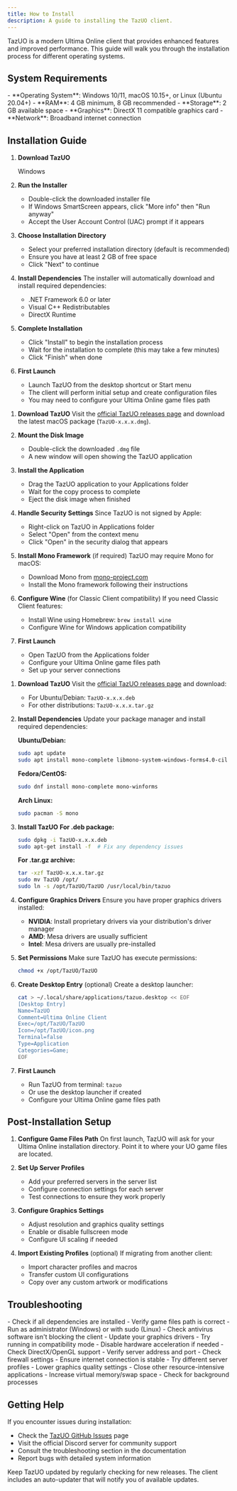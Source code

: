 ```yaml
---
title: How to Install
description: A guide to installing the TazUO client.
---
```


TazUO is a modern Ultima Online client that provides enhanced features and improved performance. This guide will walk you through the installation process for different operating systems.

## System Requirements

<Card title="Minimum Requirements" icon="laptop">
- **Operating System**: Windows 10/11, macOS 10.15+, or Linux (Ubuntu 20.04+)
- **RAM**: 4 GB minimum, 8 GB recommended
- **Storage**: 2 GB available space
- **Graphics**: DirectX 11 compatible graphics card
- **Network**: Broadband internet connection
</Card>

## Installation Guide

<Tabs>
<TabItem icon='laptop' label="Windows">

   <Steps>

   1. **Download TazUO**

      <LinkButton href="https://github.com/PlayTazUO/TazUO/releases" variant="secondary" icon='download'>Windows</LinkButton>

   2. **Run the Installer**
      - Double-click the downloaded installer file
      - If Windows SmartScreen appears, click "More info" then "Run anyway"
      - Accept the User Account Control (UAC) prompt if it appears

   3. **Choose Installation Directory**
      - Select your preferred installation directory (default is recommended)
      - Ensure you have at least 2 GB of free space
      - Click "Next" to continue

   4. **Install Dependencies**
      The installer will automatically download and install required dependencies:
      - .NET Framework 6.0 or later
      - Visual C++ Redistributables
      - DirectX Runtime

   5. **Complete Installation**
      - Click "Install" to begin the installation process
      - Wait for the installation to complete (this may take a few minutes)
      - Click "Finish" when done

   6. **First Launch**
      - Launch TazUO from the desktop shortcut or Start menu
      - The client will perform initial setup and create configuration files
      - You may need to configure your Ultima Online game files path

   </Steps>

</TabItem>
<TabItem icon='apple' label="macOS">

<Steps>

1. **Download TazUO**
   Visit the [official TazUO releases page](https://github.com/TazUO/TazUO/releases) and download the latest macOS package (`TazUO-x.x.x.dmg`).

2. **Mount the Disk Image**
   - Double-click the downloaded `.dmg` file
   - A new window will open showing the TazUO application

3. **Install the Application**
   - Drag the TazUO application to your Applications folder
   - Wait for the copy process to complete
   - Eject the disk image when finished

4. **Handle Security Settings**
   Since TazUO is not signed by Apple:
   - Right-click on TazUO in Applications folder
   - Select "Open" from the context menu
   - Click "Open" in the security dialog that appears

5. **Install Mono Framework** (if required)
   TazUO may require Mono for macOS:
   - Download Mono from [mono-project.com](https://www.mono-project.com/download/stable/)
   - Install the Mono framework following their instructions

6. **Configure Wine** (for Classic Client compatibility)
   If you need Classic Client features:
   - Install Wine using Homebrew: `brew install wine`
   - Configure Wine for Windows application compatibility

7. **First Launch**
   - Open TazUO from the Applications folder
   - Configure your Ultima Online game files path
   - Set up your server connections

</Steps>

</TabItem>
<TabItem icon='linux' label="Linux">

<Steps>

1. **Download TazUO**
   Visit the [official TazUO releases page](https://github.com/TazUO/TazUO/releases) and download:
   - For Ubuntu/Debian: `TazUO-x.x.x.deb`
   - For other distributions: `TazUO-x.x.x.tar.gz`

2. **Install Dependencies**
   Update your package manager and install required dependencies:
   
   **Ubuntu/Debian:**
   ```bash
   sudo apt update
   sudo apt install mono-complete libmono-system-windows-forms4.0-cil
   ```
   
   **Fedora/CentOS:**
   ```bash
   sudo dnf install mono-complete mono-winforms
   ```
   
   **Arch Linux:**
   ```bash
   sudo pacman -S mono
   ```

3. **Install TazUO**
   **For .deb package:**
   ```bash
   sudo dpkg -i TazUO-x.x.x.deb
   sudo apt-get install -f  # Fix any dependency issues
   ```
   
   **For .tar.gz archive:**
   ```bash
   tar -xzf TazUO-x.x.x.tar.gz
   sudo mv TazUO /opt/
   sudo ln -s /opt/TazUO/TazUO /usr/local/bin/tazuo
   ```

4. **Configure Graphics Drivers**
   Ensure you have proper graphics drivers installed:
   - **NVIDIA**: Install proprietary drivers via your distribution's driver manager
   - **AMD**: Mesa drivers are usually sufficient
   - **Intel**: Mesa drivers are usually pre-installed

5. **Set Permissions**
   Make sure TazUO has execute permissions:
   ```bash
   chmod +x /opt/TazUO/TazUO
   ```

6. **Create Desktop Entry** (optional)
   Create a desktop launcher:
   ```bash
   cat > ~/.local/share/applications/tazuo.desktop << EOF
   [Desktop Entry]
   Name=TazUO
   Comment=Ultima Online Client
   Exec=/opt/TazUO/TazUO
   Icon=/opt/TazUO/icon.png
   Terminal=false
   Type=Application
   Categories=Game;
   EOF
   ```

7. **First Launch**
   - Run TazUO from terminal: `tazuo`
   - Or use the desktop launcher if created
   - Configure your Ultima Online game files path

</Steps>

</TabItem>
</Tabs>

## Post-Installation Setup

<Steps>

1. **Configure Game Files Path**
   On first launch, TazUO will ask for your Ultima Online installation directory. Point it to where your UO game files are located.

2. **Set Up Server Profiles**
   - Add your preferred servers in the server list
   - Configure connection settings for each server
   - Test connections to ensure they work properly

3. **Configure Graphics Settings**
   - Adjust resolution and graphics quality settings
   - Enable or disable fullscreen mode
   - Configure UI scaling if needed

4. **Import Existing Profiles** (optional)
   If migrating from another client:
   - Import character profiles and macros
   - Transfer custom UI configurations
   - Copy over any custom artwork or modifications

</Steps>

## Troubleshooting


<Card title="Client Won't Start" icon="warning">
- Check if all dependencies are installed
- Verify game files path is correct
- Run as administrator (Windows) or with sudo (Linux)
- Check antivirus software isn't blocking the client
</Card>

<Card title="Graphics Issues" icon="puzzle">
- Update your graphics drivers
- Try running in compatibility mode
- Disable hardware acceleration if needed
- Check DirectX/OpenGL support
</Card>

<Card title="Connection Problems" icon="rocket">
- Verify server address and port
- Check firewall settings
- Ensure internet connection is stable
- Try different server profiles
</Card>

<Card title="Performance Issues" icon="setting">
- Lower graphics quality settings
- Close other resource-intensive applications
- Increase virtual memory/swap space
- Check for background processes
</Card>



## Getting Help

If you encounter issues during installation:

- Check the [TazUO GitHub Issues](https://github.com/TazUO/TazUO/issues) page
- Visit the official Discord server for community support
- Consult the troubleshooting section in the documentation
- Report bugs with detailed system information

<Badge text="Pro Tip" variant="tip" />
Keep TazUO updated by regularly checking for new releases. The client includes an auto-updater that will notify you of available updates.
